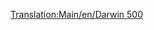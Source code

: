 [[Translation:Main/en/Darwin 500]]
{{Template:Avion/Fr
|Nom=Darwin 500
|Image=[[File:en/Boeing767.png|Darwin 500]]
|Coût=38 964 (77 928)
|Vitesse=947 km/h (592 MPH)
|Entretien=6 187 (12 374)
|Conception=1982
|Vie=25
|Capacité=240 passagers & 25 sacs de courrier
|Description=Avion de ligne standard, préférant les grands aéroports.
|Réalité=[http://www.wikipedia.org/wiki/fr:Boeing 767 Boeing 767]
}}